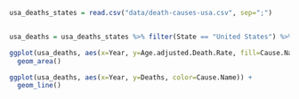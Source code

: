 


```r
usa_deaths_states = read.csv("data/death-causes-usa.csv", sep=";")


usa_deaths = usa_deaths_states %>% filter(State == "United States") %>% filter(Cause.Name != "All causes")

ggplot(usa_deaths, aes(x=Year, y=Age.adjusted.Death.Rate, fill=Cause.Name)) + 
  geom_area()

ggplot(usa_deaths, aes(x=Year, y=Deaths, color=Cause.Name)) + 
  geom_line()
```

